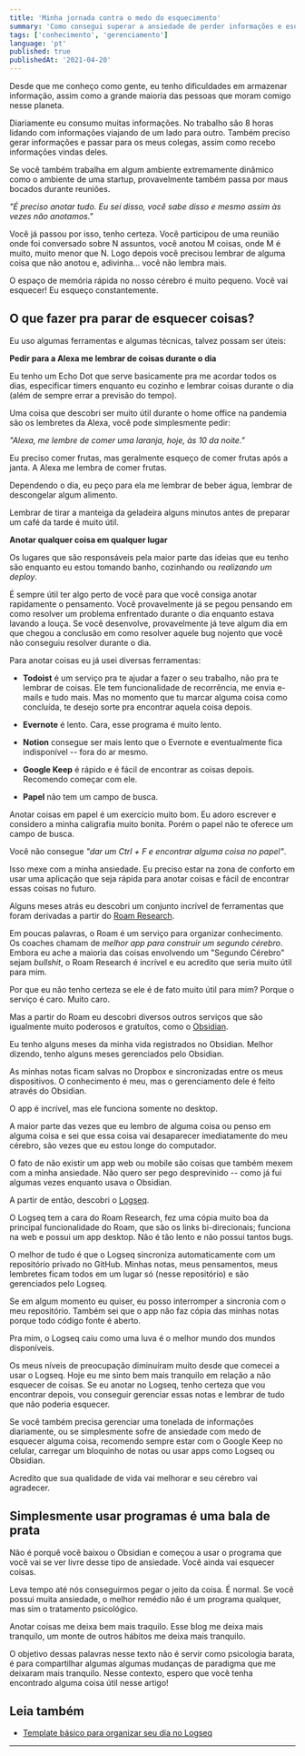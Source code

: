 ```yaml
---
title: 'Minha jornada contra o medo do esquecimento'
summary: 'Como consegui superar a ansiedade de perder informações e esquecer coisas.'
tags: ['conhecimento', 'gerenciamento']
language: 'pt'
published: true
publishedAt: '2021-04-20'
---
```


Desde que me conheço como gente, eu tenho dificuldades em armazenar informação, assim como a grande maioria das pessoas que moram comigo nesse planeta.

Diariamente eu consumo muitas informações. No trabalho são 8 horas lidando com informações viajando de um lado para outro. Também preciso gerar informações e passar para os meus colegas, assim como recebo informações vindas deles.

Se você também trabalha em algum ambiente extremamente dinâmico como o ambiente de uma startup, provavelmente também passa por maus bocados durante reuniões.

_"É preciso anotar tudo. Eu sei disso, você sabe disso e mesmo assim às vezes não anotamos."_

Você já passou por isso, tenho certeza. Você participou de uma reunião onde foi conversado sobre N assuntos, você anotou M coisas, onde M é muito, muito menor que N. Logo depois você precisou lembrar de alguma coisa que não anotou e, adivinha... você não lembra mais.

O espaço de memória rápida no nosso cérebro é muito pequeno. Você vai esquecer! Eu esqueço constantemente.

## O que fazer pra parar de esquecer coisas?

Eu uso algumas ferramentas e algumas técnicas, talvez possam ser úteis:

**Pedir para a Alexa me lembrar de coisas durante o dia**

Eu tenho um Echo Dot que serve basicamente pra me acordar todos os dias, especificar timers enquanto eu cozinho e lembrar coisas durante o dia (além de sempre errar a previsão do tempo).

Uma coisa que descobri ser muito útil durante o home office na pandemia são os lembretes da Alexa, você pode simplesmente pedir:

_"Alexa, me lembre de comer uma laranja, hoje, às 10 da noite."_

Eu preciso comer frutas, mas geralmente esqueço de comer frutas após a janta. A Alexa me lembra de comer frutas.

Dependendo o dia, eu peço para ela me lembrar de beber água, lembrar de descongelar algum alimento.

Lembrar de tirar a manteiga da geladeira alguns minutos antes de preparar um café da tarde é muito útil.

**Anotar qualquer coisa em qualquer lugar**

Os lugares que são responsáveis pela maior parte das ideias que eu tenho são enquanto eu estou tomando banho, cozinhando ou _realizando um deploy_.

É sempre útil ter algo perto de você para que você consiga anotar rapidamente o pensamento. Você provavelmente já se pegou pensando em como resolver um problema enfrentado durante o dia enquanto estava lavando a louça. Se você desenvolve, provavelmente já teve algum dia em que chegou a conclusão em como resolver aquele bug nojento que você não conseguiu resolver durante o dia.

Para anotar coisas eu já usei diversas ferramentas:

- **Todoist** é um serviço pra te ajudar a fazer o seu trabalho, não pra te lembrar de coisas. Ele tem funcionalidade de recorrência, me envia e-mails e tudo mais. Mas no momento que tu marcar alguma coisa como concluída, te desejo sorte pra encontrar aquela coisa depois.

- **Evernote** é lento. Cara, esse programa é muito lento.

- **Notion** consegue ser mais lento que o Evernote e eventualmente fica indisponível -- fora do ar mesmo.

- **Google Keep** é rápido e é fácil de encontrar as coisas depois. Recomendo começar com ele.

- **Papel** não tem um campo de busca.

Anotar coisas em papel é um exercício muito bom. Eu adoro escrever e considero a minha caligrafia muito bonita. Porém o papel não te oferece um campo de busca.

Você não consegue _"dar um Ctrl + F e encontrar alguma coisa no papel"_.

Isso mexe com a minha ansiedade. Eu preciso estar na zona de conforto em usar uma aplicação que seja rápida para anotar coisas e fácil de encontrar essas coisas no futuro.

Alguns meses atrás eu descobri um conjunto incrível de ferramentas que foram derivadas a partir do [Roam Research](https://roamresearch.com).

Em poucas palavras, o Roam é um serviço para organizar conhecimento. Os coaches chamam de _melhor app para construir um segundo cérebro_. Embora eu ache a maioria das coisas envolvendo um "Segundo Cérebro" sejam _bullshit_, o Roam Research é incrível e eu acredito que seria muito útil para mim.

Por que eu não tenho certeza se ele é de fato muito útil para mim? Porque o serviço é caro. Muito caro.

Mas a partir do Roam eu descobri diversos outros serviços que são igualmente muito poderosos e gratuítos, como o [Obsidian](https://obsidian.md/).

Eu tenho alguns meses da minha vida registrados no Obsidian. Melhor dizendo, tenho alguns meses gerenciados pelo Obsidian.

As minhas notas ficam salvas no Dropbox e sincronizadas entre os meus dispositivos. O conhecimento é meu, mas o gerenciamento dele é feito através do Obsidian.

O app é incrível, mas ele funciona somente no desktop.

A maior parte das vezes que eu lembro de alguma coisa ou penso em alguma coisa e sei que essa coisa vai desaparecer imediatamente do meu cérebro, são vezes que eu estou longe do computador.

O fato de não existir um app web ou mobile são coisas que também mexem com a minha ansiedade. Não quero ser pego desprevinido -- como já fui algumas vezes enquanto usava o Obsidian.

A partir de então, descobri o [Logseq](https://logseq.com/).

O Logseq tem a cara do Roam Research, fez uma cópia muito boa da principal funcionalidade do Roam, que são os links bi-direcionais; funciona na web e possui um app desktop. Não é tão lento e não possui tantos bugs.

O melhor de tudo é que o Logseq sincroniza automaticamente com um repositório privado no GitHub. Minhas notas, meus pensamentos, meus lembretes ficam todos em um lugar só (nesse repositório) e são gerenciados pelo Logseq.

Se em algum momento eu quiser, eu posso interromper a sincronia com o meu repositório. Também sei que o app não faz cópia das minhas notas porque todo código fonte é aberto.

Pra mim, o Logseq caiu como uma luva é o melhor mundo dos mundos disponíveis.

Os meus níveis de preocupação diminuíram muito desde que comecei a usar o Logseq. Hoje eu me sinto bem mais tranquilo em relação a não esquecer de coisas. Se eu anotar no Logseq, tenho certeza que vou encontrar depois, vou conseguir gerenciar essas notas e lembrar de tudo que não poderia esquecer.

Se você também precisa gerenciar uma tonelada de informações diariamente, ou se simplesmente sofre de ansiedade com medo de esquecer alguma coisa, recomendo sempre estar com o Google Keep no celular, carregar um bloquinho de notas ou usar apps como Logseq ou Obsidian.

Acredito que sua qualidade de vida vai melhorar e seu cérebro vai agradecer.

## Simplesmente usar programas é uma bala de prata

Não é porquê você baixou o Obsidian e começou a usar o programa que você vai se ver livre desse tipo de ansiedade. Você ainda vai esquecer coisas.

Leva tempo até nós conseguirmos pegar o jeito da coisa. É normal. Se você possui muita ansiedade, o melhor remédio não é um programa qualquer, mas sim o tratamento psicológico.

Anotar coisas me deixa bem mais traquilo. Esse blog me deixa mais tranquilo, um monte de outros hábitos me deixa mais tranquilo.

O objetivo dessas palavras nesse texto não é servir como psicologia barata, é para compartilhar algumas algumas mudanças de paradigma que me deixaram mais tranquilo. Nesse contexto, espero que você tenha encontrado alguma coisa útil nesse artigo!

## Leia também

- [Template básico para organizar seu dia no Logseq](/a/template-daily-logseq)

---